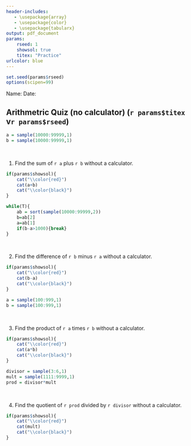 ```yaml
---
header-includes:
   - \usepackage{array}
   - \usepackage{color}
   - \usepackage{tabularx}
output: pdf_document
params:
    rseed: 1
    showsol: true
    titex: "Practice"
urlcolor: blue
---
```


```r
set.seed(params$rseed)
options(scipen=99)
```

Name: \hspace{4in} Date: \hfill \vspace{3pt} \hrule

## \sc Arithmetric Quiz (no calculator) (`r params$titex` v`r params$rseed`)

<!-- 1 -->

```r
a = sample(10000:99999,1)
b = sample(10000:99999,1)
```
\

1. Find the sum of `r a` plus `r b` without a calculator.

```r
if(params$showsol){
    cat("\\color{red}")
    cat(a+b)
    cat("\\color{black}")
}
```

\vfill

<!-- 2 -->

```r
while(T){
    ab = sort(sample(10000:99999,2))
    b=ab[2]
    a=ab[1]
    if(b-a>1000){break}
}
```
\

2. Find the difference of `r b` minus `r a` without a calculator.

```r
if(params$showsol){
    cat("\\color{red}")
    cat(b-a)
    cat("\\color{black}")
}
```


\vfill

\newpage

<!-- 3 -->

```r
a = sample(100:999,1)
b = sample(100:999,1)
```
\

3. Find the product of `r a` times `r b` without a calculator.

```r
if(params$showsol){
    cat("\\color{red}")
    cat(a*b)
    cat("\\color{black}")
}
```

\vfill

<!-- 4 -->

```r
divisor = sample(3:6,1)
mult = sample(1111:9999,1)
prod = divisor*mult
```
\

4. Find the quotient of `r prod` divided by `r divisor` without a calculator.

```r
if(params$showsol){
    cat("\\color{red}")
    cat(mult)
    cat("\\color{black}")
}
```


\vfill
